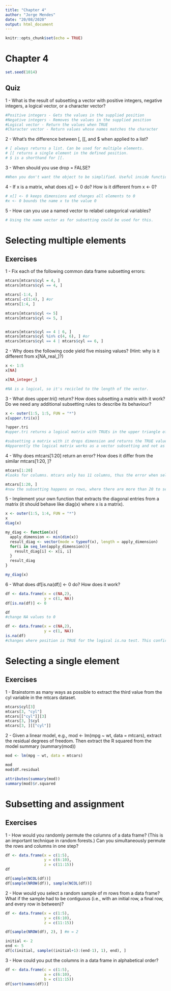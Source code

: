 ```yaml
---
title: "Chapter 4"
author: "Jorge Mendes"
date: "20/08/2020"
output: html_document
---
```


```r
knitr::opts_chunk$set(echo = TRUE)
```

# Chapter 4

```r
set.seed(1014)
```

## Quiz 

1 - What is the result of subsetting a vector with positive integers, negative integers, a logical vector, or a character vector?

```r
#Positive integers - Gets the values in the supplied position
#Negative integers - Removes the values in the supplied position
#Logical vector - Return the values when TRUE
#Character vector - Return values whose names matches the character
```

2 - What’s the difference between [, [[, and $ when applied to a list?

```r
# [ always returns a list. Can be used for multiple elements.
# [[ returns a single element in the defined position.
# $ is a shorthand for [[.
```

3 - When should you use drop = FALSE?

```r
#When you don't want the object to be simplified. Useful inside functions.
```

4 - If x is a matrix, what does x[] <- 0 do? How is it different from x <- 0?

```r
# x[] <- 0 keeps dimensions and changes all elements to 0
#x <- 0 bounds the name x to the value 0
```

5 - How can you use a named vector to relabel categorical variables?

```r
# Using the name vector as for subsetting could be used for this.
```

# Selecting multiple elements

## Exercises

1 - Fix each of the following common data frame subsetting errors:

```r
mtcars[mtcars$cyl = 4, ]
mtcars[mtcars$cyl == 4, ]

mtcars[-1:4, ]
mtcars[-c(1:4), ] #or
mtcars[1:4, ]

mtcars[mtcars$cyl <= 5]
mtcars[mtcars$cyl <= 5, ]


mtcars[mtcars$cyl == 4 | 6, ]
mtcars[mtcars$cyl %in% c(4, 6), ] #or
mtcars[mtcars$cyl == 4 | mtcars$cyl == 6, ]
```

2 - Why does the following code yield five missing values? (Hint: why is it different from x[NA_real_]?)

```r
x <- 1:5
x[NA]

x[NA_integer_]

#NA is a logical, so it's recicled to the length of the vector.
```

3 - What does upper.tri() return? How does subsetting a matrix with it work? Do we need any additional subsetting rules to describe its behaviour?

```r
x <- outer(1:5, 1:5, FUN = "*")
x[upper.tri(x)]

?upper.tri
#upper.tri returns a logical matrix with TRUEs in the upper triangle of a matrix

#subsetting a matrix with it drops dimension and returns the TRUE values as vectors
#Apparently the logical matrix works as a vector subsetting and not as a matrix. In `[`help section and in the book the matrix subsetting only refers to integer or character matrices. Maybe a new rule is needed that says that logical matrices are coerced to vectors.
```

4 - Why does mtcars[1:20] return an error? How does it differ from the similar mtcars[1:20, ]?

```r
mtcars[1:20]
#looks for columns. mtcars only has 11 columns, thus the error when selecting 20

mtcars[1:20, ]
#now the subsetting happens on rows, where there are more than 20 to select
```

5 - Implement your own function that extracts the diagonal entries from a matrix (it should behave like diag(x) where x is a matrix).

```r
x <- outer(1:5, 1:4, FUN = "*")
x
diag(x)

my_diag <- function(x){
  apply_dimension <- min(dim(x))
  result_diag <- vector(mode = typeof(x), length = apply_dimension)
  for(i in seq_len(apply_dimension)){
    result_diag[i] <- x[i, i]
  }
  result_diag
}

my_diag(x)
```

6 - What does df[is.na(df)] <- 0 do? How does it work?

```r
df <- data.frame(x = c(NA,2),
                 y = c(1, NA))
df[is.na(df)] <- 0

df
#change NA values to 0

df <- data.frame(x = c(NA,2),
                 y = c(1, NA))
is.na(df)
#changes where position is TRUE for the logical is.na test. This confirms that logical subsetting works as vectors.
```

# Selecting a single element

## Exercises

1 - Brainstorm as many ways as possible to extract the third value from the cyl variable in the mtcars dataset.

```r
mtcars$cyl[3]
mtcars[3, "cyl"]
mtcars[["cyl"]][3]
mtcars[3, ]$cyl
mtcars[3, ][["cyl"]]
```

2 - Given a linear model, e.g., mod <- lm(mpg ~ wt, data = mtcars), extract the residual degrees of freedom. Then extract the R squared from the model summary (summary(mod))

```r
mod <- lm(mpg ~ wt, data = mtcars)

mod
mod$df.residual

attributes(summary(mod))
summary(mod)$r.squared
```

# Subsetting and assignment

## Exercises

1 - How would you randomly permute the columns of a data frame? (This is an important technique in random forests.) Can you simultaneously permute the rows and columns in one step?

```r
df <- data.frame(x = c(1:5),
                 y = c(6:10),
                 z = c(11:15))
df

df[sample(NCOL(df))]
df[sample(NROW(df)), sample(NCOL(df))]
```

2 - How would you select a random sample of m rows from a data frame? What if the sample had to be contiguous (i.e., with an initial row, a final row, and every row in between)?

```r
df <- data.frame(x = c(1:5),
                 y = c(6:10),
                 z = c(11:15))

df[sample(NROW(df), 2), ] #m = 2

initial <- 2
end <- 5
df[c(initial, sample((initial+1):(end-1), 1), end), ]
```

3 - How could you put the columns in a data frame in alphabetical order?

```r
df <- data.frame(c = c(1:5),
                 a = c(6:10),
                 b = c(11:15))
df[sort(names(df))]
```

